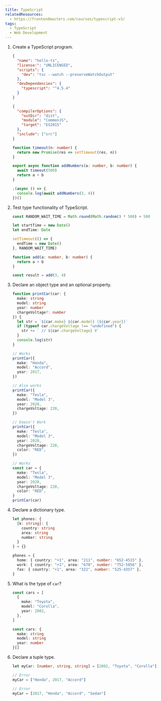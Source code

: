 ```yaml
---
title: TypeScript
relatedResources:
  - https://frontendmasters.com/courses/typescript-v3/
tags:
  - TypeScript
  - Web Development
---
```


1. Create a TypeScript program.

   <Solution>

   ```json fp=package.json nu
   {
     "name": "hello-ts",
     "license:": "UNLICENSED",
     "scripts": {
       "dev": "tsc --watch --preserveWatchOutput"
     },
     "devDependencies": {
       "typescript": "^4.5.4"
     }
   }
   ```

   ```json fp=tsconfig.json nu
   {
     "compilerOptions": {
       "outDir": "dist",
       "module": "CommonJS",
       "target": "ES2015"
     },
     "include": ["src"]
   }
   ```

   ```ts fp=src/index.ts nu
   function timeout(n: number) {
     return new Promise(res => setTimeout(res, n))
   }

   export async function addNumbers(a: number, b: number) {
     await timeout(500)
     return a + b
   }

   ;(async () => {
     console.log(await addNumbers(3, 4))
   })()
   ```

   </Solution>

2. Test type functionality of TypeScript.

   <Solution>

   ```ts fp=src/index.ts nu
   const RANDOM_WAIT_TIME = Math.round(Math.random() * 500) + 500

   let startTime = new Date()
   let endTime: Date

   setTimeout(() => {
     endTime = new Date()
   }, RANDOM_WAIT_TIME)

   function add(a: number, b: number) {
     return a + b
   }

   const result = add(3, 4)
   ```

   </Solution>

3. Declare an object type and an optional property.

   <Solution>

   ```ts fp=src/index.ts nu
   function printCar(car: {
     make: string
     model: string
     year: number
     chargeVoltage?: number
   }) {
     let str = `${car.make} ${car.model} (${car.year})`
     if (typeof car.chargeVoltage !== "undefined") {
       str += ` // ${car.chargeVoltage} V`
     }
     console.log(str)
   }

   // Works
   printCar({
     make: "Honda",
     model: "Accord",
     year: 2017,
   })

   // Also works
   printCar({
     make: "Tesla",
     model: "Model 3",
     year: 2020,
     chargeVoltage: 220,
   })

   // Doesn't Work
   printCar({
     make: "Tesla",
     model: "Model 3",
     year: 2020,
     chargeVoltage: 220,
     color: "RED",
   })

   // Works
   const car = {
     make: "Tesla",
     model: "Model 3",
     year: 2020,
     chargeVoltage: 220,
     color: "RED",
   }
   printCar(car)
   ```

   </Solution>

4. Declare a dictionary type.

   <Solution>

   ```ts fp=src/index.ts nu
   let phones: {
     [k: string]: {
       country: string
       area: string
       number: string
     }
   } = {}

   phones = {
     home: { country: "+1", area: "211", number: "652-4515" },
     work: { country: "+1", area: "670", number: "752-5856" },
     fax: { country: "+1", area: "322", number: "525-4357" },
   }
   ```

   </Solution>

5. What is the type of `car`?

   ```ts fp=src/index.ts nu
   const cars = [
     {
       make: "Toyota",
       model: "Corolla",
       year: 2002,
     },
   ]
   ```

   <Solution>

   ```ts
   const cars: {
     make: string
     model: string
     year: number
   }[]
   ```

   </Solution>

6. Declare a tuple type.

   <Solution>

   ```ts fp=src/index.ts nu
   let myCar: [number, string, string] = [2002, "Toyota", "Corolla"]

   // Error
   myCar = ["Honda", 2017, "Accord"]

   // Error
   myCar = [2017, "Honda", "Accord", "Sedan"]
   ```

   </Solution>
